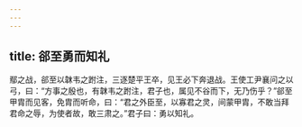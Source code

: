 ```yaml
---
---
---
```

title: 郤至勇而知礼
---


鄢之战，郤至以韎韦之跗注，三逐楚平王卒，见王必下奔退战。王使工尹襄问之以弓，曰：“方事之殷也，有韎韦之跗注，君子也，属见不谷而下，无乃伤乎？”郤至甲胄而见客，免胄而听命，曰：“君之外臣至，以寡君之灵，间蒙甲胄，不敢当拜君命之辱，为使者故，敢三肃之。”君子曰：勇以知礼。

